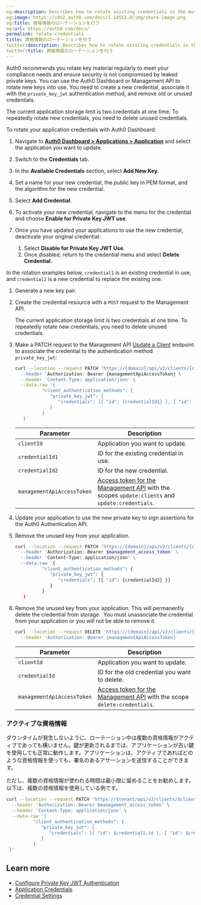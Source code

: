 ```yaml
---
og:description: Describes how to rotate existing credentials in the Auth0 Dashboard.
og:image: https://cdn2.auth0.com/docs/1.14553.0/img/share-image.png
og:title: 資格情報のローテーションを行う
og:url: https://auth0.com/docs/
permalink: rotate-credentials
title: 資格情報のローテーションを行う
twitter:description: Describes how to rotate existing credentials in the Auth0 Dashboard.
twitter:title: 資格情報のローテーションを行う
---
```


Auth0 recommends you rotate key material regularly to meet your compliance needs and ensure security is not compromised by leaked private keys. You can use the <Tooltip tip="Auth0 Dashboard: Auth0's main product to configure your services." cta="View Glossary" href="/docs/glossary?term=Auth0+Dashboard">Auth0 Dashboard</Tooltip> or <Tooltip tip="Auth0 Dashboard: Auth0's main product to configure your services." cta="View Glossary" href="/docs/glossary?term=Management+API">Management API</Tooltip> to rotate new keys into use. You need to create a new credential, associate it with the `private_key_jwt` authentication method, and remove old or unused credentials.

<Callout icon="file-lines" color="#0EA5E9" iconType="regular">

The current application storage limit is two credentials at one time. To repeatedly rotate new credentials, you need to delete unused credentials.

</Callout>

<Tabs><Tab title="Use Auth0 Dashboard">

To rotate your application credentials with Auth0 Dashboard:

1. Navigate to [**Auth0 Dashboard > Applications > Application**](https://manage.auth0.com/#/applications) and select the application you want to update.
2. Switch to the **Credentials** tab.
3. In the **Available Credentials** section, select **Add New Key**.
4. Set a name for your new credential, the public key in PEM format, and the algorithm for the new credential.
5. Select **Add Credential**.
6. To activate your new credential, navigate to the menu for the credential and choose **Enable for Private Key JWT use**.
7. Once you have updated your applications to use the new credential, deactivate your original credential:

   1. Select **Disable for Private Key JWT Use**.
   2. Once disabled, return to the credential menu and select **Delete Credential**.

</Tab><Tab title="Use Management API">

In the rotation examples below, `credential1` is an existing credential in use, and `credential2` is a new credential to replace the existing one.

1. Generate a new key pair.
2. Create the credential resource with a `POST` request to the Management API.

   <Callout icon="file-lines" color="#0EA5E9" iconType="regular">

   The current application storage limit is two credentials at one time. To repeatedly rotate new credentials, you need to delete unused credentials.

   </Callout>
3. Make a PATCH request to the Management API [Update a Client](https://auth0.com/docs/api/management/v2#!/Clients/patch_clients_by_id) endpoint to associate the credential to the authentication method `private_key_jwt`:

   ```bash lines
   curl --location --request PATCH 'https://{domain}/api/v2/clients/{clientId} \
     --header 'Authorization: Bearer {managementApiAccessToken} \
     --header 'Content-Type: application/json' \
     --data-raw '{
             "client_authentication_methods": {
                "private_key_jwt": {
                   "credentials": [{ "id": {credentialId1} }, { "id": {credentialId2} }]
                }
             }
      }'
   ```

   <table class="table"><thead>
   <tr>
   <th>Parameter</th>
   <th>Description</th>
   </tr>
   </thead>
   <tbody>
   <tr>
   <td><code>clientId</code></td>
   <td>Application you want to update.</td>
   </tr>
   <tr>
   <td><code>credentialId1</code></td>
   <td>ID for the existing credential in use.</td>
   </tr>
   <tr>
   <td><code>credentialId2</code></td>
   <td>ID for the new credential.</td>
   </tr>
   <tr>
   <td><code>managementApiAccessToken</code></td>
   <td><a href="/docs/secure/tokens/access-tokens/management-api-access-tokens">Access token for the Management API</a> with the scopes <code>update:clients</code> and <code>update:credentials</code>.</td>
   </tr>
   </tbody>
   </table>
4. Update your application to use the new private key to sign assertions for the Auth0 Authentication API.
5. Remove the unused key from your application.

   ```bash lines
   curl --location --request PATCH 'https://{domain}/api/v2/clients/{clientId} \
     --header 'Authorization: Bearer $management_access_token' \
     --header 'Content-Type: application/json' \
     --data-raw '{
             "client_authentication_methods": {
                "private_key_jwt": {
                   "credentials": [{ "id": {credentialId2} }]
                }
             }
      }'
   ```
   
6. Remove the unused key from your application. This will permanently delete the credential from storage.  You must unassociate the credential from your application or you will not be able to remove it.

   ```bash lines
   curl --location --request DELETE 'https://{domain}/api/v2/clients/{clientId}/credentials/{credentialId}' \
     --header 'Authorization: Bearer {managementApiAccessToken}
   ```
   <table class="table"><thead>
   <tr>
   <th>Parameter</th>
   <th>Description</th>
   </tr>
   </thead>
   <tbody>
   <tr>
   <td><code>clientId</code></td>
   <td>Application you want to update.</td>
   </tr>
   <tr>
   <td><code>credentialId</code></td>
   <td>ID for the old credential you want to delete.</td>
   </tr>
   <tr>
   <td><code>managementApiAccessToken</code></td>
   <td><a href="/docs/secure/tokens/access-tokens/management-api-access-tokens">Access token for the Management API</a> with the scope <code> delete:credentials</code>.</td>
   </tr>
   </tbody>
   </table>

</Tab></Tabs>

### アクティブな資格情報

ダウンタイムが発生しないように、ローテーション中は複数の資格情報がアクティブであっても構いません。鍵が更新されるまでは、アプリケーションが古い鍵を使用しても正常に動作します。アプリケーションは、アクティブであればどのような資格情報を使っても、署名のあるアサーションを送信することができます。

ただし、複数の資格情報が使われる時間は最小限に留めることをお勧めします。以下は、複数の資格情報を使用している例です。

```bash lines
curl --location --request PATCH 'https://$tenant/api/v2/clients/$client_id' \
  --header 'Authorization: Bearer $management_access_token' \
  --header 'Content-Type: application/json' \
  --data-raw '{
          "client_authentication_methods": {
             "private_key_jwt": {
                "credentials": [{ "id": $credential1.id }, { "id": $credential2.id }]
             }
          }
 }'
```

## Learn more

* [Configure Private Key JWT Authentication](/docs/get-started/applications/configure-private-key-jwt)
* [Application Credentials](/docs/secure/application-credentials)
* [Credential Settings](/docs/get-started/applications/credentials)
